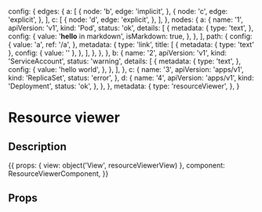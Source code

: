 
  config: {
    edges: {
      a: [
        {
          node: 'b',
          edge: 'implicit',
        },
        {
          node: 'c',
          edge: 'explicit',
        },
      ],
      c: [
        {
          node: 'd',
          edge: 'explicit',
        },
      ],
    },
    nodes: {
      a: {
        name: '1',
        apiVersion: 'v1',
        kind: 'Pod',
        status: 'ok',
        details: [
          {
            metadata: {
              type: 'text',
            },
            config: {
              value: '**hello** in markdown',
              isMarkdown: true,
            },
          },
        ],
        path: {
          config: {
            value: 'a',
            ref: '/a',
          },
          metadata: {
            type: 'link',
            title: [
              {
                metadata: { type: 'text' },
                config: { value: '' },
              },
            ],
          },
        },
      },
      b: {
        name: '2',
        apiVersion: 'v1',
        kind: 'ServiceAccount',
        status: 'warning',
        details: [
          {
            metadata: {
              type: 'text',
            },
            config: {
              value: 'hello world',
            },
          },
        ],
      },
      c: {
        name: '3',
        apiVersion: 'apps/v1',
        kind: 'ReplicaSet',
        status: 'error',
      },
      d: {
        name: '4',
        apiVersion: 'apps/v1',
        kind: 'Deployment',
        status: 'ok',
      },
    },
  },
  metadata: {
    type: 'resourceViewer',
  },
}

<h1>Resource viewer</h1>
<h2>Description</h2>

<p></p>

<Meta title="Components/Resource Viewer" component={ResourceViewerComponent} />

<Canvas withToolbar>
  <Story name="Resource Viewer component" parameters={{ docs: resourceViewerDocs }}>
  {{
    props: {
      view: object('View', resourceViewerView)
    },
    component: ResourceViewerComponent,
  }}
  </Story>
</Canvas>

<h2>Props</h2>
<ArgsTable of={ResourceViewerComponent} />
